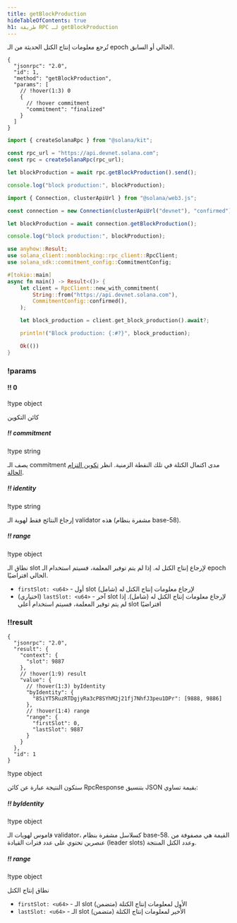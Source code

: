 ```yaml
---
title: getBlockProduction
hideTableOfContents: true
h1: طريقة RPC لـ getBlockProduction
---
```


تُرجع معلومات إنتاج الكتل الحديثة من الـ epoch الحالي أو السابق.

<APIMethod>

```jsonc !!request curl
{
  "jsonrpc": "2.0",
  "id": 1,
  "method": "getBlockProduction",
  "params": [
    // !hover(1:3) 0
    {
      // !hover commitment
      "commitment": "finalized"
    }
  ]
}
```

```ts !!request title="Kit"
import { createSolanaRpc } from "@solana/kit";

const rpc_url = "https://api.devnet.solana.com";
const rpc = createSolanaRpc(rpc_url);

let blockProduction = await rpc.getBlockProduction().send();

console.log("block production:", blockProduction);
```

```ts !!request title="web3.js"
import { Connection, clusterApiUrl } from "@solana/web3.js";

const connection = new Connection(clusterApiUrl("devnet"), "confirmed");

let blockProduction = await connection.getBlockProduction();

console.log("block production:", blockProduction);
```

```rs !!request title="Rust"
use anyhow::Result;
use solana_client::nonblocking::rpc_client::RpcClient;
use solana_sdk::commitment_config::CommitmentConfig;

#[tokio::main]
async fn main() -> Result<()> {
    let client = RpcClient::new_with_commitment(
        String::from("https://api.devnet.solana.com"),
        CommitmentConfig::confirmed(),
    );

    let block_production = client.get_block_production().await?;

    println!("Block production: {:#?}", block_production);

    Ok(())
}
```

### !params

#### !! 0

!type object

كائن التكوين

##### !! commitment

!type string

يصف الـ commitment مدى اكتمال الكتلة في تلك النقطة الزمنية. انظر
[تكوين التزام الحالة](/docs/rpc#configuring-state-commitment).

##### !! identity

!type string

إرجاع النتائج فقط لهوية الـ validator هذه (مشفرة بنظام base-58).

##### !! range

!type object

نطاق الـ slot لإرجاع إنتاج الكتل له. إذا لم يتم توفير المعلمة، فسيتم استخدام الـ
epoch الحالي افتراضيًا.

- `firstSlot: <u64>` - أول slot لإرجاع معلومات إنتاج الكتل له (شامل)
- (اختياري) `lastSlot: <u64>` - آخر slot لإرجاع معلومات إنتاج الكتل له (شامل).
  إذا لم يتم توفير المعلمة، فسيتم استخدام أعلى slot افتراضيًا

### !!result

```jsonc !response
{
  "jsonrpc": "2.0",
  "result": {
    "context": {
      "slot": 9887
    },
    // !hover(1:9) result
    "value": {
      // !hover(1:3) byIdentity
      "byIdentity": {
        "85iYT5RuzRTDgjyRa3cP8SYhM2j21fj7NhfJ3peu1DPr": [9888, 9886]
      },
      // !hover(1:4) range
      "range": {
        "firstSlot": 0,
        "lastSlot": 9887
      }
    }
  },
  "id": 1
}
```

!type object

ستكون النتيجة عبارة عن كائن RpcResponse بتنسيق JSON بقيمة تساوي:

##### !! byIdentity

!type object

قاموس لهويات الـ validator، كسلاسل مشفرة بنظام base-58. القيمة هي مصفوفة من
عنصرين تحتوي على عدد فترات القيادة (leader slots) وعدد الكتل المنتجة.

##### !! range

!type object

نطاق إنتاج الكتل

- `firstSlot: <u64>` - الـ slot الأول لمعلومات إنتاج الكتلة (متضمن)
- `lastSlot: <u64>` - الـ slot الأخير لمعلومات إنتاج الكتلة (متضمن)

</APIMethod>
